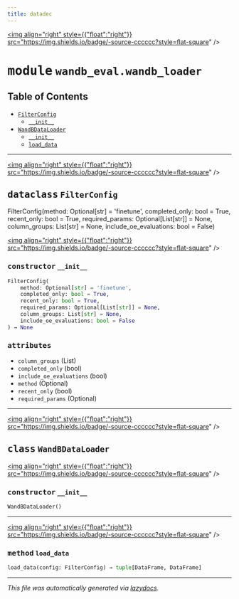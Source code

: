 ```yaml
---
title: datadec
---
```


<a href="https://github.com/drothermel/%24%7BREPO%7D/blob/main/src/datadec/wandb_eval/wandb_loader.py"><img align="right" style={{"float":"right"}} src="https://img.shields.io/badge/-source-cccccc?style=flat-square" /></a>

# <kbd>module</kbd> `wandb_eval.wandb_loader`



## Table of Contents
- [`FilterConfig`](./datadec.wandb_eval.wandb_loader#dataclass-filterconfig)
	- [`__init__`](./datadec.wandb_eval.wandb_loader#constructor---init--)
- [`WandBDataLoader`](./datadec.wandb_eval.wandb_loader#class-wandbdataloader)
	- [`__init__`](./datadec.wandb_eval.wandb_loader#constructor---init--)
	- [`load_data`](./datadec.wandb_eval.wandb_loader#method-load-data)




---

<a href="https://github.com/drothermel/%24%7BREPO%7D/blob/main/src/datadec/wandb_eval/wandb_loader.py#L10"><img align="right" style={{"float":"right"}} src="https://img.shields.io/badge/-source-cccccc?style=flat-square" /></a>

## <kbd>dataclass</kbd> `FilterConfig`
FilterConfig(method: Optional[str] = 'finetune', completed_only: bool = True, recent_only: bool = True, required_params: Optional[List[str]] = None, column_groups: List[str] = None, include_oe_evaluations: bool = False)


<a href="https://github.com/drothermel/%24%7BREPO%7D/blob/main/src/.py"><img align="right" style={{"float":"right"}} src="https://img.shields.io/badge/-source-cccccc?style=flat-square" /></a>

### <kbd>constructor</kbd> `__init__`

```python
FilterConfig(
    method: Optional[str] = 'finetune',
    completed_only: bool = True,
    recent_only: bool = True,
    required_params: Optional[List[str]] = None,
    column_groups: List[str] = None,
    include_oe_evaluations: bool = False
) → None
```




### <kbd>attributes</kbd>
- ```column_groups``` (List)
- ```completed_only``` (bool)
- ```include_oe_evaluations``` (bool)
- ```method``` (Optional)
- ```recent_only``` (bool)
- ```required_params``` (Optional)




---

<a href="https://github.com/drothermel/%24%7BREPO%7D/blob/main/src/datadec/wandb_eval/wandb_loader.py#L37"><img align="right" style={{"float":"right"}} src="https://img.shields.io/badge/-source-cccccc?style=flat-square" /></a>

## <kbd>class</kbd> `WandBDataLoader`



<a href="https://github.com/drothermel/%24%7BREPO%7D/blob/main/src/datadec/wandb_eval/wandb_loader.py#L38"><img align="right" style={{"float":"right"}} src="https://img.shields.io/badge/-source-cccccc?style=flat-square" /></a>

### <kbd>constructor</kbd> `__init__`

```python
WandBDataLoader()
```







---

<a href="https://github.com/drothermel/%24%7BREPO%7D/blob/main/src/datadec/wandb_eval/wandb_loader.py#L41"><img align="right" style={{"float":"right"}} src="https://img.shields.io/badge/-source-cccccc?style=flat-square" /></a>

### <kbd>method</kbd> `load_data`

```python
load_data(config: FilterConfig) → tuple[DataFrame, DataFrame]
```







---

_This file was automatically generated via [lazydocs](https://github.com/ml-tooling/lazydocs)._
